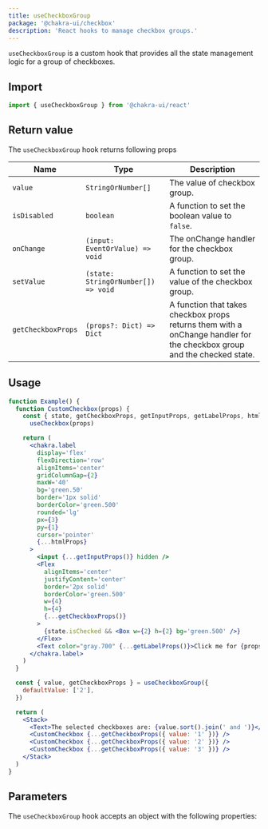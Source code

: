 ```yaml
---
title: useCheckboxGroup
package: '@chakra-ui/checkbox'
description: 'React hooks to manage checkbox groups.'
---
```


`useCheckboxGroup` is a custom hook that provides all the state management logic
for a group of checkboxes.

## Import

```js
import { useCheckboxGroup } from '@chakra-ui/react'
```

## Return value

The `useCheckboxGroup` hook returns following props

| Name               | Type                                | Description                                                                                                             |
| ------------------ | ----------------------------------- | ----------------------------------------------------------------------------------------------------------------------- |
| `value`            | `StringOrNumber[]`                  | The value of checkbox group.                                                                                            |
| `isDisabled`       | `boolean`                           | A function to set the boolean value to `false`.                                                                         |
| `onChange`         | `(input: EventOrValue) => void`     | The onChange handler for the checkbox group.                                                                            |
| `setValue`         | `(state: StringOrNumber[]) => void` | A function to set the value of the checkbox group.                                                                      |
| `getCheckboxProps` | `(props?: Dict) => Dict`            | A function that takes checkbox props returns them with a onChange handler for the checkbox group and the checked state. |

## Usage

```jsx
function Example() {
  function CustomCheckbox(props) {
    const { state, getCheckboxProps, getInputProps, getLabelProps, htmlProps } =
      useCheckbox(props)

    return (
      <chakra.label
        display='flex'
        flexDirection='row'
        alignItems='center'
        gridColumnGap={2}
        maxW='40'
        bg='green.50'
        border='1px solid'
        borderColor='green.500'
        rounded='lg'
        px={3}
        py={1}
        cursor='pointer'
        {...htmlProps}
      >
        <input {...getInputProps()} hidden />
        <Flex
          alignItems='center'
          justifyContent='center'
          border='2px solid'
          borderColor='green.500'
          w={4}
          h={4}
          {...getCheckboxProps()}
        >
          {state.isChecked && <Box w={2} h={2} bg='green.500' />}
        </Flex>
        <Text color="gray.700" {...getLabelProps()}>Click me for {props.value}</Text>
      </chakra.label>
    )
  }

  const { value, getCheckboxProps } = useCheckboxGroup({
    defaultValue: ['2'],
  })

  return (
    <Stack>
      <Text>The selected checkboxes are: {value.sort().join(' and ')}</Text>
      <CustomCheckbox {...getCheckboxProps({ value: '1' })} />
      <CustomCheckbox {...getCheckboxProps({ value: '2' })} />
      <CustomCheckbox {...getCheckboxProps({ value: '3' })} />
    </Stack>
  )
}
```

## Parameters

The `useCheckboxGroup` hook accepts an object with the following properties:

<PropsTable of='useCheckboxGroup' />
